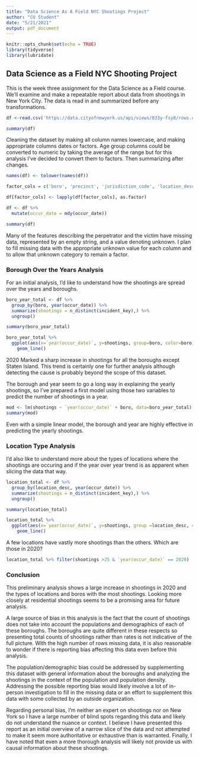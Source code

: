 ---
title: "Data Science As A Field NYC Shootings Project"
author: "CU Student"
date: "5/21/2021"
output: pdf_document
---

```{r setup, include=FALSE}
knitr::opts_chunk$set(echo = TRUE)
library(tidyverse)
library(lubridate)
```

## Data Science as a Field NYC Shooting Project

This is the week three assignment for the Data Science as a Field course. We'll examine and make a repeatable report about data from shootings in New York City. The data is read in and summarized before any transformations.

```{r read}
df <-read.csv('https://data.cityofnewyork.us/api/views/833y-fsy8/rows.csv?accessType=DOWNLOAD')

summary(df)
```

Cleaning the dataset by making all column names lowercase, and making appropriate columns dates or factors. Age group columns could be converted to numeric by taking the average of the range but for this analysis I've decided to convert them to factors. Then summarizing after changes.

``` {r tidy data}
names(df) <- tolower(names(df))

factor_cols = c('boro', 'precinct', 'jurisdiction_code', 'location_desc', 'perp_sex', 'perp_race', 'vic_sex', 'vic_race', 'perp_age_group', 'vic_age_group')

df[factor_cols] <- lapply(df[factor_cols], as.factor)

df <- df %>%
  mutate(occur_date = mdy(occur_date))

summary(df)
```

Many of the features describing the perpetrator and the victim have missing data, represented by an empty string, and a value denoting unknown. I plan to fill missing data with the appropriate unknown value for each column and to allow that unknown category to remain a factor.

### Borough Over the Years Analysis

For an initial analysis, I'd like to understand how the shootings are spread over the years and boroughs.


```{r boro year}

boro_year_total <- df %>%
  group_by(boro, year(occur_date)) %>%
  summarize(shootings = n_distinct(incident_key),) %>%
  ungroup()

summary(boro_year_total)

```

``` {r boro year visualization}
boro_year_total %>%
  ggplot(aes(x=`year(occur_date)`, y=shootings, group=boro, color=boro)) +
    geom_line()
```
2020 Marked a sharp increase in shootings for all the boroughs except Staten Island. This trend is certainly one for further analysis although detecting the cause is probably beyond the scope of this dataset.

The borough and year seem to go a long way in explaining the yearly shootings, so I've prepared a first model using those two variables to predict the number of shootings in a year.

```{r boro year model}
mod <- lm(shootings ~ `year(occur_date)` + boro, data=boro_year_total)
summary(mod)
```
Even with a simple linear model, the borough and year are highly effective in predicting the yearly shootings.

### Location Type Analysis

I'd also like to understand more about the types of locations where the shootings are occuring and if the year over year trend is as apparent when slicing the data that way.

```{r location total}

location_total <- df %>%
  group_by(location_desc, year(occur_date)) %>%
  summarize(shootings = n_distinct(incident_key),) %>%
  ungroup()

summary(location_total)
```

``` {r location visualization}
location_total %>%
  ggplot(aes(x=`year(occur_date)`, y=shootings, group =location_desc, color=location_desc)) +
    geom_line()
```

A few locations have vastly more shootings than the others. Which are those in 2020?

```{r location analysis}
location_total %>% filter(shootings >25 & `year(occur_date)` == 2020)
```

### Conclusion

This preliminary analysis shows a large increase in shootings in 2020 and the types of locations and boros with the most shootings. Looking more closely at residential shootings seems to be a promising area for future analysis. 

A large source of bias in this analysis is the fact that the count of shootings does not take into account the populations and demographics of each of these boroughs. The boroughs are quite different in these respects so presenting total counts of shootings rather than rates is not indicative of the full picture. With the high number of rows missing data, it is also reasonable to wonder if there is reporting bias affecting this data even before this analysis.

The population/demographic bias could be addressed by supplementing this dataset with general information about the boroughs and analyzing the shootings in the context of the population and population density. Addressing the possible reporting bias would likely involve a lot of in-person investigation to fill in the missing data or an effort to supplement this data with some collected by an outside organization.

Regarding personal bias, I'm neither an expert on shootings nor on New York so I have a large number of blind spots regarding this data and likely do not understand the nuance or context. I believe I have presented this report as an initial overview of a narrow slice of the data and not attempted to make it seem more authoritative or exhaustive than is warranted. Finally, I have noted that even a more thorough analysis will likely not provide us with causal information about these shootings.


